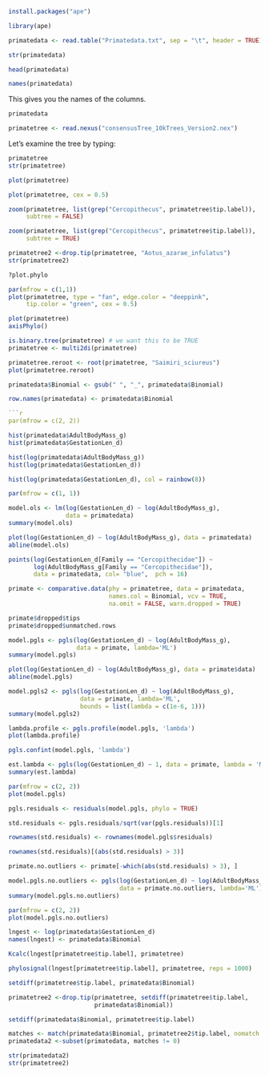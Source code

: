 
```r
install.packages("ape")
```

```r
library(ape)
```

```r
primatedata <- read.table("Primatedata.txt", sep = "\t", header = TRUE)
```

```r
str(primatedata)
```

```r
head(primatedata)
```

```r
names(primatedata)
```
This gives you the names of the columns.

```r
primatedata
```

```r
primatetree <- read.nexus("consensusTree_10kTrees_Version2.nex") 
```

Let’s examine the tree by typing:

```r
primatetree
str(primatetree)
```

```r
plot(primatetree)
```

```r
plot(primatetree, cex = 0.5)
```

```r
zoom(primatetree, list(grep("Cercopithecus", primatetree$tip.label)), 
     subtree = FALSE)
```

```r
zoom(primatetree, list(grep("Cercopithecus", primatetree$tip.label)), 
     subtree = TRUE)
```

```r
primatetree2 <-drop.tip(primatetree, "Aotus_azarae_infulatus")
str(primatetree2)
```

```r
?plot.phylo
```

```r
par(mfrow = c(1,1)) 
plot(primatetree, type = "fan", edge.color = "deeppink", 
     tip.color = "green", cex = 0.5)
```

```r
plot(primatetree)
axisPhylo()
```

```r
is.binary.tree(primatetree) # we want this to be TRUE
primatetree <- multi2di(primatetree) 
```

```r
primatetree.reroot <- root(primatetree, "Saimiri_sciureus")
plot(primatetree.reroot)
```
```r
primatedata$Binomial <- gsub(" ", "_", primatedata$Binomial)
```

```r
row.names(primatedata) <- primatedata$Binomial

```r
par(mfrow = c(2, 2))
```

```r
hist(primatedata$AdultBodyMass_g)
hist(primatedata$GestationLen_d)
```

```r
hist(log(primatedata$AdultBodyMass_g))
hist(log(primatedata$GestationLen_d))
```

```r
hist(log(primatedata$GestationLen_d), col = rainbow(8))
```

```r
par(mfrow = c(1, 1))
```

```r
model.ols <- lm(log(GestationLen_d) ~ log(AdultBodyMass_g), 
                data = primatedata)
summary(model.ols)
```


```r
plot(log(GestationLen_d) ~ log(AdultBodyMass_g), data = primatedata)
abline(model.ols)
```

```r
points(log(GestationLen_d[Family == "Cercopithecidae"]) ~ 
       log(AdultBodyMass_g[Family == "Cercopithecidae"]), 
       data = primatedata, col= "blue",  pch = 16)
```

```r
primate <- comparative.data(phy = primatetree, data = primatedata, 
                            names.col = Binomial, vcv = TRUE, 
                            na.omit = FALSE, warn.dropped = TRUE)
```
```r
primate$dropped$tips
primate$dropped$unmatched.rows
```

```r
model.pgls <- pgls(log(GestationLen_d) ~ log(AdultBodyMass_g), 
                   data = primate, lambda='ML')
summary(model.pgls)
```

```r
plot(log(GestationLen_d) ~ log(AdultBodyMass_g), data = primate$data)
abline(model.pgls)
```

```r
model.pgls2 <- pgls(log(GestationLen_d) ~ log(AdultBodyMass_g), 
                    data = primate, lambda='ML', 
                    bounds = list(lambda = c(1e-6, 1)))
summary(model.pgls2)
```

```r
lambda.profile <- pgls.profile(model.pgls, 'lambda')
plot(lambda.profile)
```

```r
pgls.confint(model.pgls, 'lambda')
```

```r
est.lambda <- pgls(log(GestationLen_d) ~ 1, data = primate, lambda = 'ML')
summary(est.lambda)
```

```r
par(mfrow = c(2, 2))
plot(model.pgls)
```

```r
pgls.residuals <- residuals(model.pgls, phylo = TRUE)
```

```r
std.residuals <- pgls.residuals/sqrt(var(pgls.residuals))[1]
```

```r
rownames(std.residuals) <- rownames(model.pgls$residuals)
```

```r
rownames(std.residuals)[(abs(std.residuals) > 3)]
```

```r
primate.no.outliers <- primate[-which(abs(std.residuals) > 3), ]
```

```r
model.pgls.no.outliers <- pgls(log(GestationLen_d) ~ log(AdultBodyMass_g), 
                               data = primate.no.outliers, lambda='ML')
summary(model.pgls.no.outliers)
```

```r
par(mfrow = c(2, 2))
plot(model.pgls.no.outliers)
```




```r
lngest <- log(primatedata$GestationLen_d)
names(lngest) <- primatedata$Binomial
```

```r
Kcalc(lngest[primatetree$tip.label], primatetree)
```

```r
phylosignal(lngest[primatetree$tip.label], primatetree, reps = 1000)
```

```r
setdiff(primatetree$tip.label, primatedata$Binomial)
```

```r
primatetree2 <-drop.tip(primatetree, setdiff(primatetree$tip.label, 
                        primatedata$Binomial))
```

```r
setdiff(primatedata$Binomial, primatetree$tip.label)
```

```r
matches <- match(primatedata$Binomial, primatetree2$tip.label, nomatch = 0)
primatedata2 <-subset(primatedata, matches != 0)
```

```r
str(primatedata2)
str(primatetree2)
```
